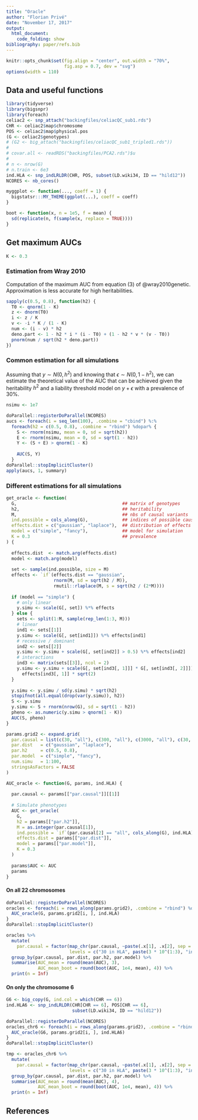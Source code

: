 ```yaml
---
title: "Oracle"
author: "Florian Privé"
date: "November 17, 2017"
output: 
  html_document:
    code_folding: show
bibliography: paper/refs.bib
---
```


```r
knitr::opts_chunk$set(fig.align = "center", out.width = "70%", 
                      fig.asp = 0.7, dev = "svg")
options(width = 110)
```

## Data and useful functions

```r
library(tidyverse)
library(bigsnpr)
library(foreach)
celiac2 <- snp_attach("backingfiles/celiacQC_sub1.rds")
CHR <- celiac2$map$chromosome
POS <- celiac2$map$physical.pos
(G <- celiac2$genotypes)
# (G2 <- big_attach("backingfiles/celiacQC_sub1_tripled1.rds"))
# 
# covar.all <- readRDS("backingfiles/PCA2.rds")$u
# 
# n <- nrow(G)
# n.train <- 6e3
ind.HLA <- snp_indLRLDR(CHR, POS, subset(LD.wiki34, ID == "hild12"))
NCORES <- nb_cores()
```

```r
myggplot <- function(..., coeff = 1) {
  bigstatsr:::MY_THEME(ggplot(...), coeff = coeff)
} 
```

```r
boot <- function(x, n = 1e5, f = mean) {
  sd(replicate(n, f(sample(x, replace = TRUE))))
}
```

## Get maximum AUCs

```r
K <- 0.3
```


### Estimation from Wray 2010

Computation of the maximum AUC from equation (3) of @wray2010genetic. Approximation is less accurate for high heritabilities.

```r
sapply(c(0.5, 0.8), function(h2) {
  T0 <- qnorm(1 - K)
  z <- dnorm(T0)
  i <- z / K
  v <- -i * K / (1 - K)
  num <- (i - v) * h2
  deno.part <- 1 - h2 * i * (i - T0) + (1 - h2 * v * (v - T0))
  pnorm(num / sqrt(h2 * deno.part))
})
```

### Common estimation for all simulations

Assuming that $y \sim N(0, h^2)$ and knowing that $\epsilon \sim N(0, 1-h^2)$, we can estimate the theoretical value of the AUC that can be achieved given the heritability $h^2$ and a liability threshold model on $y + \epsilon$ with a prevalence of 30%.

```r
nsimu <- 1e7

doParallel::registerDoParallel(NCORES)
aucs <- foreach(i = seq_len(100), .combine = "cbind") %:%
  foreach(h2 = c(0.5, 0.8), .combine = "rbind") %dopar% {
    S <- rnorm(nsimu, mean = 0, sd = sqrt(h2))
    E <- rnorm(nsimu, mean = 0, sd = sqrt(1 - h2))
    Y <- (S + E) > qnorm(1 - K)
    
    AUC(S, Y)
  }
doParallel::stopImplicitCluster()
apply(aucs, 1, summary)
```


### Different estimations for all simulations

```r
get_oracle <- function(
  G,                                        ## matrix of genotypes
  h2,                                       ## heritability 
  M,                                        ## nbs of causal variants
  ind.possible = cols_along(G),             ## indices of possible causal variants
  effects.dist = c("gaussian", "laplace"),  ## distribution of effects 
  model = c("simple", "fancy"),             ## model for simulation
  K = 0.3                                   ## prevalence
) {
  
  effects.dist  <- match.arg(effects.dist)
  model <- match.arg(model)
  
  set <- sample(ind.possible, size = M)
  effects <- `if`(effects.dist == "gaussian", 
                  rnorm(M, sd = sqrt(h2 / M)),
                  rmutil::rlaplace(M, s = sqrt(h2 / (2*M))))
  
  if (model == "simple") {
    # only linear
    y.simu <- scale(G[, set]) %*% effects
  } else {
    sets <- split(1:M, sample(rep_len(1:3, M)))
    # linear
    ind1 <- sets[[1]]
    y.simu <- scale(G[, set[ind1]]) %*% effects[ind1]
    # recessive / dominant
    ind2 <- sets[[2]]
    y.simu <- y.simu + scale(G[, set[ind2]] > 0.5) %*% effects[ind2]
    # interactions
    ind3 <- matrix(sets[[3]], ncol = 2)
    y.simu <- y.simu + scale(G[, set[ind3[, 1]]] * G[, set[ind3[, 2]]]) %*% 
      effects[ind3[, 1]] * sqrt(2)
  }
  
  y.simu <- y.simu / sd(y.simu) * sqrt(h2)
  stopifnot(all.equal(drop(var(y.simu)), h2))
  S <- y.simu
  y.simu <- S + rnorm(nrow(G), sd = sqrt(1 - h2))
  pheno <- as.numeric(y.simu > qnorm(1 - K))
  AUC(S, pheno)
}
```

```r
params.grid2 <- expand.grid(
  par.causal = list(c(30, "all"), c(300, "all"), c(3000, "all"), c(30, "HLA")), 
  par.dist   = c("gaussian", "laplace"), 
  par.h2     = c(0.5, 0.8), 
  par.model  = c("simple", "fancy"),
  num.simu   = 1:100,
  stringsAsFactors = FALSE
) 
```

```r
AUC_oracle <- function(G, params, ind.HLA) {
  
  par.causal <- params[["par.causal"]][[1]]
  
  # Simulate phenotypes
  AUC <- get_oracle(
    G,    
    h2 = params[["par.h2"]], 
    M = as.integer(par.causal[1]), 
    ind.possible = `if`(par.causal[2] == "all", cols_along(G), ind.HLA),
    effects.dist = params[["par.dist"]], 
    model = params[["par.model"]], 
    K = 0.3                 
  )
  
  params$AUC <- AUC
  params
}
```

#### On all 22 chromosomes

```r
doParallel::registerDoParallel(NCORES)
oracles <- foreach(i = rows_along(params.grid2), .combine = "rbind") %dopar% {
  AUC_oracle(G, params.grid2[i, ], ind.HLA)
}
doParallel::stopImplicitCluster()
```


```r
oracles %>% 
  mutate(
    par.causal = factor(map_chr(par.causal, ~paste(.x[1], .x[2], sep = " in ")),
                        levels = c("30 in HLA", paste(3 * 10^(1:3), "in all")))) %>%
  group_by(par.causal, par.dist, par.h2, par.model) %>%
  summarise(AUC_mean = round(mean(AUC), 3),
            AUC_mean_boot = round(boot(AUC, 1e4, mean), 4)) %>%
  print(n = Inf)
```

#### On only the chromosome 6

```r
G6 <- big_copy(G, ind.col = which(CHR == 6))
ind.HLA6 <- snp_indLRLDR(CHR[CHR == 6], POS[CHR == 6], 
                         subset(LD.wiki34, ID == "hild12"))

doParallel::registerDoParallel(NCORES)
oracles_chr6 <- foreach(i = rows_along(params.grid2), .combine = "rbind") %dopar% {
  AUC_oracle(G6, params.grid2[i, ], ind.HLA6)
}
doParallel::stopImplicitCluster()
```

```r
tmp <- oracles_chr6 %>% 
  mutate(
    par.causal = factor(map_chr(par.causal, ~paste(.x[1], .x[2], sep = " in ")),
                        levels = c("30 in HLA", paste(3 * 10^(1:3), "in all")))) %>%
  group_by(par.causal, par.dist, par.h2, par.model) %>%
  summarise(AUC_mean = round(mean(AUC), 4),
            AUC_mean_boot = round(boot(AUC, 1e4, mean), 4)) %>%
  print(n = Inf)
```


## References
